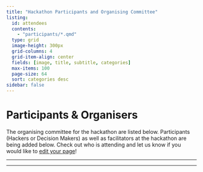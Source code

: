 ```yaml
---
title: "Hackathon Participants and Organising Committee"
listing:
  id: attendees
  contents:
    - "participants/*.qmd"
  type: grid
  image-height: 300px
  grid-columns: 4
  grid-item-align: center
  fields: [image, title, subtitle, categories]
  max-items: 100
  page-size: 64
  sort: categories desc
sidebar: false
---
```


# Participants & Organisers

The organising committee for the hackathon are listed below. Participants (Hackers or Decision Makers) as well as facilitators at the hackathon are being added below. Check out who is attending and let us know if you would like to [edit your page](https://github.com/CEMA-MRC-Hackathon/cema-mrc-hackathon.github.io/fork)!

---

::: {#attendees}
:::

---

